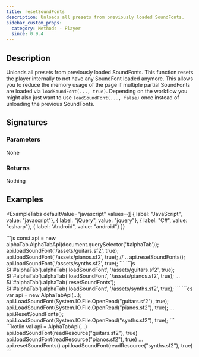 ```yaml
---
title: resetSoundFonts
description: Unloads all presets from previously loaded SoundFonts.
sidebar_custom_props:
  category: Methods - Player
  since: 0.9.4
---
```


<SinceBadge since="0.9.4" />


## Description
Unloads all presets from previously loaded SoundFonts. This function resets the player internally to not have any SoundFont loaded anymore. This allows you to reduce the memory usage of the page
if multiple partial SoundFonts are loaded via `loadSoundFont(..., true)`. Depending on the workflow you might also just want to use `loadSoundFont(..., false)` once
instead of unloading the previous SoundFonts.

## Signatures

<TypeTable>
    <TypeRow type="js" name="resetSoundFonts(): void;" />
    <TypeRow type="net" name="void ResetSoundFonts()" />
    <TypeRow type="android" name="fun resetSoundFonts(): Unit" />
</TypeTable>

### Parameters 
None 

### Returns 
Nothing 

## Examples


<ExampleTabs
    defaultValue="javascript"
    values={[
      { label: "JavaScript", value: "javascript"},
      { label: "jQuery", value: "jquery"},
      { label: "C#", value: "csharp"},
      { label: "Android", value: "android"}
    ]}
>
<ExampleTabItem value="javascript">
```js
const api = new alphaTab.AlphaTabApi(document.querySelector('#alphaTab'));
api.loadSoundFont('/assets/guitars.sf2', true);
api.loadSoundFont('/assets/pianos.sf2', true);
// ..
api.resetSoundFonts();
api.loadSoundFont('/assets/synths.sf2', true);
```
</ExampleTabItem>
<ExampleTabItem value="jquery">
```js
$('#alphaTab').alphaTab('loadSoundFont', '/assets/guitars.sf2', true);
$('#alphaTab').alphaTab('loadSoundFont', '/assets/pianos.sf2', true);
...
$('#alphaTab').alphaTab('resetSoundFonts');
$('#alphaTab').alphaTab('loadSoundFont', '/assets/synths.sf2', true);
```
</ExampleTabItem>
<ExampleTabItem value="csharp">
```cs
var api = new AlphaTabApi<MyControl>(...);
api.LoadSoundFont(System.IO.File.OpenRead("guitars.sf2"), true);
api.LoadSoundFont(System.IO.File.OpenRead("pianos.sf2"), true);
...
api.ResetSoundFonts();
api.LoadSoundFont(System.IO.File.OpenRead("synths.sf2"), true);
```
</ExampleTabItem>
<ExampleTabItem value="android">
```kotlin
val api = AlphaTabApi<MyControl>(...)
api.loadSoundFont(readResource("guitars.sf2"), true)
api.loadSoundFont(readResource("pianos.sf2"), true)
...
api.resetSoundFonts()
api.loadSoundFont(readResource("synths.sf2"), true)
```
</ExampleTabItem>
</ExampleTabs>
